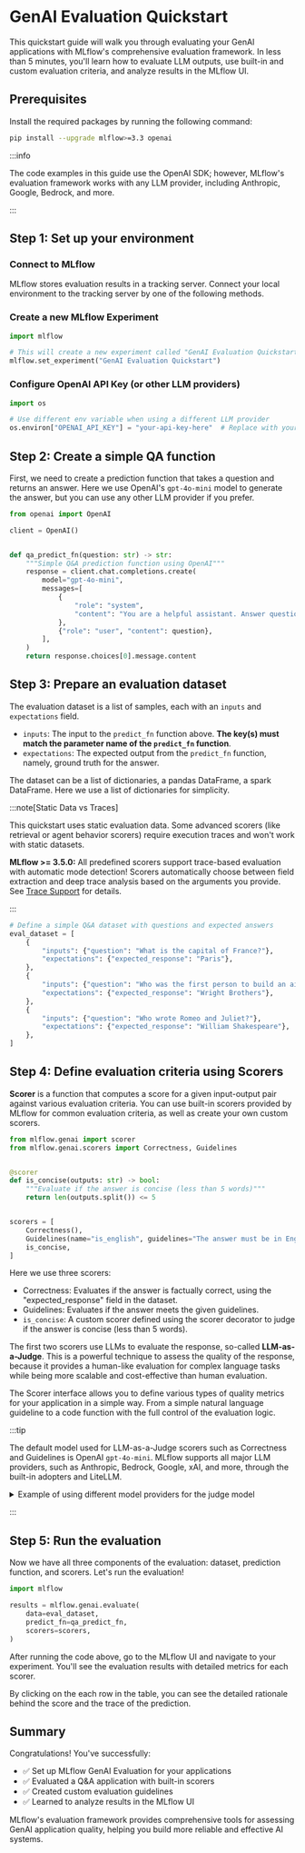 
# GenAI Evaluation Quickstart

This quickstart guide will walk you through evaluating your GenAI applications with MLflow's comprehensive evaluation framework. In less than 5 minutes, you'll learn how to evaluate LLM outputs, use built-in and custom evaluation criteria, and analyze results in the MLflow UI.

<ImageBox src="/images/mlflow-3/eval-monitor/quickstart-eval-hero.png" alt="Simple Evaluation Results" />

## Prerequisites

Install the required packages by running the following command:

```bash
pip install --upgrade mlflow>=3.3 openai
```

:::info

The code examples in this guide use the OpenAI SDK; however, MLflow's evaluation framework works with any LLM provider, including Anthropic, Google, Bedrock, and more.

:::

## Step 1: Set up your environment

### Connect to MLflow

MLflow stores evaluation results in a tracking server. Connect your local environment to the tracking server by one of the following methods.

<ServerSetup />

### Create a new MLflow Experiment

```python
import mlflow

# This will create a new experiment called "GenAI Evaluation Quickstart" and set it as active
mlflow.set_experiment("GenAI Evaluation Quickstart")
```

### Configure OpenAI API Key (or other LLM providers)

```python
import os

# Use different env variable when using a different LLM provider
os.environ["OPENAI_API_KEY"] = "your-api-key-here"  # Replace with your actual API key
```

## Step 2: Create a simple QA function

First, we need to create a prediction function that takes a question and returns an answer. Here we use OpenAI's `gpt-4o-mini` model to generate the answer, but you can use any other LLM provider if you prefer.

```python
from openai import OpenAI

client = OpenAI()


def qa_predict_fn(question: str) -> str:
    """Simple Q&A prediction function using OpenAI"""
    response = client.chat.completions.create(
        model="gpt-4o-mini",
        messages=[
            {
                "role": "system",
                "content": "You are a helpful assistant. Answer questions concisely.",
            },
            {"role": "user", "content": question},
        ],
    )
    return response.choices[0].message.content
```

## Step 3: Prepare an evaluation dataset

The evaluation dataset is a list of samples, each with an `inputs` and `expectations` field.

- `inputs`: The input to the `predict_fn` function above. **The key(s) must match the parameter name of the `predict_fn` function**.
- `expectations`: The expected output from the `predict_fn` function, namely, ground truth for the answer.

The dataset can be a list of dictionaries, a pandas DataFrame, a spark DataFrame. Here we use a list of dictionaries for simplicity.

:::note[Static Data vs Traces]

This quickstart uses static evaluation data. Some advanced scorers (like retrieval or agent behavior scorers) require execution traces and won't work with static datasets.

**MLflow >= 3.5.0:** All predefined scorers support trace-based evaluation with automatic mode detection! Scorers automatically choose between field extraction and deep trace analysis based on the arguments you provide. See [Trace Support](/genai/eval-monitor/scorers/llm-judge/predefined#trace-support) for details.

:::

```python
# Define a simple Q&A dataset with questions and expected answers
eval_dataset = [
    {
        "inputs": {"question": "What is the capital of France?"},
        "expectations": {"expected_response": "Paris"},
    },
    {
        "inputs": {"question": "Who was the first person to build an airplane?"},
        "expectations": {"expected_response": "Wright Brothers"},
    },
    {
        "inputs": {"question": "Who wrote Romeo and Juliet?"},
        "expectations": {"expected_response": "William Shakespeare"},
    },
]
```

## Step 4: Define evaluation criteria using Scorers

**Scorer** is a function that computes a score for a given input-output pair against various evaluation criteria.
You can use built-in scorers provided by MLflow for common evaluation criteria, as well as create your own custom scorers.

```python
from mlflow.genai import scorer
from mlflow.genai.scorers import Correctness, Guidelines


@scorer
def is_concise(outputs: str) -> bool:
    """Evaluate if the answer is concise (less than 5 words)"""
    return len(outputs.split()) <= 5


scorers = [
    Correctness(),
    Guidelines(name="is_english", guidelines="The answer must be in English"),
    is_concise,
]
```

Here we use three scorers:

- <APILink fn="mlflow.genai.scorers.Correctness">Correctness</APILink>: Evaluates if the answer is factually correct, using the "expected_response" field in the dataset.
- <APILink fn="mlflow.genai.scorers.Guidelines">Guidelines</APILink>: Evaluates if the answer meets the given guidelines.
- `is_concise`: A custom scorer defined using the <APILink fn="mlflow.genai.scorers.scorer">scorer</APILink> decorator to judge if the answer is concise (less than 5 words).

The first two scorers use LLMs to evaluate the response, so-called **LLM-as-a-Judge**. This is a powerful technique to assess the quality of the response, because it provides a human-like evaluation for complex language tasks while being more scalable and cost-effective than human evaluation.

The Scorer interface allows you to define various types of quality metrics for your application in a simple way. From a simple natural language guideline to a code function with the full control of the evaluation logic.

:::tip

The default model used for LLM-as-a-Judge scorers such as Correctness and Guidelines is OpenAI `gpt-4o-mini`. MLflow supports all major LLM providers, such as Anthropic, Bedrock, Google, xAI, and more, through the built-in adopters and LiteLLM.

<details>
<summary>Example of using different model providers for the judge model</summary>

```python
# Anthropic
Correctness(model="anthropic:/claude-sonnet-4-20250514")

# Bedrock
Correctness(model="bedrock:/anthropic.claude-sonnet-4-20250514")

# Google
# Run `pip install litellm` to use Google as the judge model
Correctness(model="gemini/gemini-2.5-flash")

# xAI
# Run `pip install litellm` to use xAI as the judge model
Correctness(model="xai/grok-2-latest")
```

</details>

:::

## Step 5: Run the evaluation

Now we have all three components of the evaluation: dataset, prediction function, and scorers. Let's run the evaluation!

```python
import mlflow

results = mlflow.genai.evaluate(
    data=eval_dataset,
    predict_fn=qa_predict_fn,
    scorers=scorers,
)
```

After running the code above, go to the MLflow UI and navigate to your experiment. You'll see the evaluation results with detailed metrics for each scorer.

<ImageBox src="/images/mlflow-3/eval-monitor/quickstart-eval-result.png" alt="Detailed Evaluation Results" width="90%" />

By clicking on the each row in the table, you can see the detailed rationale behind the score and the trace of the prediction.

<ImageBox src="/images/mlflow-3/eval-monitor/quickstart-eval-trace.png" alt="Detailed Evaluation Results" width="90%" />

## Summary

Congratulations! You've successfully:

- ✅ Set up MLflow GenAI Evaluation for your applications
- ✅ Evaluated a Q&A application with built-in scorers
- ✅ Created custom evaluation guidelines
- ✅ Learned to analyze results in the MLflow UI

MLflow's evaluation framework provides comprehensive tools for assessing GenAI application quality, helping you build more reliable and effective AI systems.
